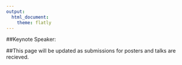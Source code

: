 ```yaml
---
output: 
  html_document:
    theme: flatly
---
```


##Keynote Speaker:


##This page will be updated as submissions for posters and talks are recieved. 
